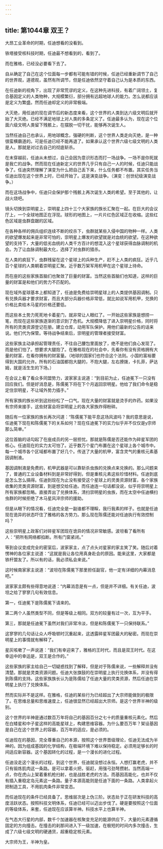 ```yaml
---
---
---
```

title: 第1044章 双王？
---



大昂工业革命的时期，任迪想看的没看到。

铁塔接受核科技时期，任迪最不想看到的，看到了。

而在雅格，已经没必要看下去了。

自从确定了自己在这个位面每一步都有可能有错的时候，任迪已经重新调节了自己的世界观，道德观，虽然有所调节，但是任迪依然坚守着自己认为是本质的东西。

在任迪新的视角下，出现了非常荒谬的定义，在这种先进科技，有着广阔领土，复合基因定义的人类物种，大规模繁衍，部分拥有远超地球人的能力。怎么说都应该是定义为繁盛。然而任迪却定义的非常极端。

大灭绝，用任迪的现在调节后的新态度来看，这个世界的人类到达六级文明后就开始了大灭绝。已经不满足地球上对人类的多条定义了。任迪最多认为，现在这个位面六级文明人类留下残骸上，在摆脱一切干扰，能够再次诞生人。

当然任迪自己也承认，用地球概念，强硬的判断，这个世界人类走向灭绝，是一种很蛮横霸道的。可是任迪已经不能再退了。如果承认这个世界六级七级文明的人类是人。那就是对过去自己的彻底斩杀。

在未穿越前，任迪从未想过，自己会因为意识形态而打一场战争。一场不是你死就是我亡的战争。然而现在任迪新定义的世界几乎只有自己一人的时候，任迪只能战争了。任迪突然理解了演变为什么把自己丢下来，什么任务都不布置。其实任务当任迪出现在这个世界上时，已经开始了。这是演变战争。（演变：创世纪级演变战争。）

而在这场战争中，任迪只会保护那个残骸上再次诞生人类的希望。至于其他的，让战火烧吧。

镜头切换到崇明星上，崇明星上四十三个大家族的族长汇聚在一起。在巨大的会议厅上，一个全球地图正在浮现。球形的地图上，一片片红色区域正在收缩。这些红色区域是虫群盘踞的区域。

在各种各样的佣兵组织连续不断的绞杀下，虫群就某些入侵中国的物种一样。人类的欲望爆发起来是非常可怕的，崇明星上爆发的欲望就是对血统的欲望。在这种欲望的支持下，大量的低劣血统的人类千方百计的想混入这个星球获得血脉调制的机会。为了让血脉调制最大化，选择了对虫群的猎杀。

在人类的疯狂下，虫群残留在这个星球上的兵种生产，赶不上人类的疯狂。近乎几百个星球的人类朝着崇明星汇聚。近乎数万架军用机甲在这个星球上待命。

而在座的这些家族首脑们也聚敛了巨量的财富。当然这些首脑们也知道，这样的巨量的财富是和他们的势力不匹配的。

现在域外星球基本上都知道了，任迪是免费给崇明星球上的人类提供基因调制。只有兑换兵器才要求财富，而且大部分兵器价格非常低，就比如说军用机甲，兑换的价格比卖给木马星的价格还要低。

而这些本土势力死死地卡着星门，就非常让人眼红了。一开始这些家族是想捞一笔，而现在这些家族逐渐的意识到了危机。大规模降低了进入崇明星价格，同时将所有的灵类资源登记在册。建立仓库，动用军队保护。用他们最新的公告的话来说。他们代为保管。等待战争结束后，崇明星的管理者接受财富。

这些家族主动承担起管理责任，不往自己腰包里面放了，绝不是他们良心发现了。而是他们怕了。想要求大腿抱了。在雅格现在的社会中，先看你有没有资格拥有大量的财富，在看你拥有的财富量。（地球的国家们也符合这个法则。小国的富裕要得到大国的允许。所有的石油国都抱大腿的，不抱大腿，左右撩拨，卡扎菲，萨达姆，就是活生生的下场。）

在会议上看了看众多同盟势力，波家家主说道：“到目前为止，任迪冕下一只没有回应我们。但是好消息是，陈儒冕下将在下个月返回崇明星。他给了我们命令是稳定住崇明星，不让域外势力插手。”

所有家族的族长听到这纷纷松了一口气。现在大量的财富就是烫手的炸药。如果没有宗师来接手，这些财富会将崇明星上的各大家族炸得粉碎。

随后有一位家族的族长再次问道：“陈儒冕下能平息这场风波吗？我的意思是说，任迪冕下现在和陈儒冕下的关系如何？现在任迪冕下的实力似乎并不仅仅是y宗师那么简单。”

这位首脑的话勾起了在座成员的另一层担忧。那就是陈儒是否还能作为碎星军团的核心。任迪现在的实力太可怕了。近乎数万个星门布置在这个星球上各个城市中。每一个城市各个区域都布置了好几个。传送了大量的机甲，富含灵气的重核元素基因调制液。

基因调制液是免费的，机甲武器是可以靠斩杀虫族的兑换点来兑换的。那么问题来了，普通的工业设备材料到是非常好得到，但是重核元素这些珍惜材料。任迪到底是怎么怎么搞得。任迪到现在为止没有接受这个星球上的灵类资源财富，各个家族收集的灵类资源财富，到是想交给任迪。而任迪连一句话都没说，似乎将崇明星上所有家族都忽略。直接弄出了兑换体系，清扫崇明星的虫族，而在太空中任迪横扫虫群的时候拒绝了木马星风淬宗师的援助。

但是从眼下的情况看，任迪完全是一副谁都不理睬，我行我素的样子。也就是任迪现在诡异的状态吓住了雅格的各方势力。那么现在陈儒还能对任迪执行有效控制吗？

这些崇明星上政客们对碎星军团现在诡异的情况非常敏感。波坦看了看所有人：“把所有网络都掐断。所有门窗紧闭。”

等到会议变成完全的密室后，波家家主，点了点头对星家的家主笑了笑。随后对着愣神的各位家主说道：“这就是我让各位用真身赴会的原因。能来这里，大家都是铁杆盟友了。所以有的话，我必须私会来说。”

这时候南家家主说道：“波坦在陈儒冕下那里担任副官，他一定有详细的内幕消息吧。”

波家家主颇有些得意地说道：“内幕消息是有一点，但是并不详细。有关任迪，波坦之给了寥寥几句有效信息。

第一，任迪冕下是陈儒冕下请来的。

第二两个人虽然类型不同，但是等级上相同。双方的较量有过一次，互为平手。

第三，那就是任迪冕下虽然对我们非常冷淡，但是和陈儒冕下一只保持联系。”

这寥寥的几句话让众人呼吸顿时沉重起来，这透露碎星军团最大的秘密。而现在崇明星上的事情就有解释了。

星灰咳嗽了一声说道：“我们有幸迎来了，雅格的王时代，而且是双王时代。在这幸运中的幸运是，双王是合作的。”

这些家族的家主给自己一切疑惑找到了解释，但是对于陈儒来说，一些解释并没有清楚。那就是灵类资源问题。任迪大张旗鼓的在崇明星上执行兑换体系，并没有得到陈儒的支持。这些家族族长认为是陈儒给了任迪大量的灵类资源，然后任迪在崇明星上执行了兑换体系。

然而实际并不是这样。在雅格，任迪的某些行为已经超出了大宗师能做到的极限了。在思维总量和思维速度上，任迪很显然已经超出大宗师。是这个世界半神的级别。

这个世界的半神是通过数百万年将自己的基因百分之七十的质量重核元素化。然后在白矮星和中子星这样的高能星球上，构建思维容器。为什么要百万年？架设基因是自己在这个世界上的容器，百万年的适应，是必须的。

任迪现在的基因，完全尊重自己的本源，按照这个世界晋级理论，任迪无法成为半神的。因为组成基因的化学结构，在极端环境下难以保持稳定。必须用足够长的时间适应新容器。这个基因转化的过程，是一个漫长的进化过程。

任迪没走这个漫长的过程，到这个世界，任迪就没想过永恒。人想打赢老虎，并不只有锻炼肌肉这一条路。是可以拿着火把，驱赶，用强弓劲弩攒射。当然高端一点，你在虎山上架着重机枪扫射，也是战胜老虎的方法。而基因高能化，也并不仅有插入重稳定岛元素这一条路。量子本源高能则是任迪下面的一条路。人类拿起火把制造工具，不用肌肉条件非常变态。

而任迪现在的条件已经具备了。思维层次是上伪三阶。状态处于正在研发科技的高度活跃状态。按照科技文明体系，任迪已经可以迈出步伐了。硬是要按照这个位面的等级体系，来套，任迪现在应该算半神。科技水平上也算半神。

在气态大行星的内部，数千个加速器在核聚变充足的能源供应下，大量的元素遵循固定的方向撞击。在撞击的刹那间进入下一级加速，在极短的时间内多次撞击，生成了六级七级文明的硬通货，超重稳定核元素。

大宗师为王，半神为皇。